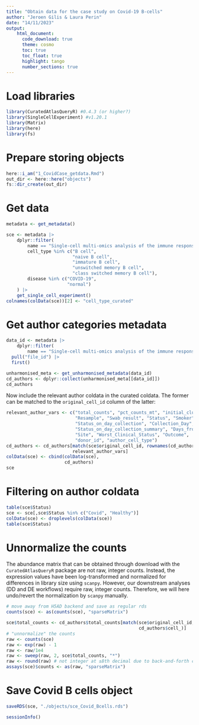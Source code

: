 ```yaml
---
title: "Obtain data for the case study on Covid-19 B-cells"
author: "Jeroen Gilis & Laura Perin"
date: "14/11/2023"
output:
    html_document:
      code_download: true    
      theme: cosmo
      toc: true
      toc_float: true
      highlight: tango
      number_sections: true
---
```


# Load libraries

```r
library(CuratedAtlasQueryR) #0.4.3 (or higher?)
library(SingleCellExperiment) #v1.20.1
library(Matrix)
library(here)
library(fs)
```

# Prepare storing objects

```r
here::i_am("1_CovidCase_getdata.Rmd")
out_dir <- here::here("objects")
fs::dir_create(out_dir)
```

# Get data

```r
metadata <- get_metadata()

sce <- metadata |>
    dplyr::filter(
        name == "Single-cell multi-omics analysis of the immune response in COVID-19",
        cell_type %in% c("B cell",
                         "naive B cell",
                         "immature B cell",
                         "unswitched memory B cell",
                         "class switched memory B cell"),
        disease %in% c("COVID-19",
                       "normal")
    ) |>
    get_single_cell_experiment()
colnames(colData(sce))[2] <- "cell_type_curated"
```

# Get author categories metadata

```r
data_id <- metadata |>
    dplyr::filter(
        name == "Single-cell multi-omics analysis of the immune response in COVID-19") |>
  pull("file_id") |>
  first()

unharmonised_meta <- get_unharmonised_metadata(data_id)
cd_authors <- dplyr::collect(unharmonised_meta[[data_id]])
cd_authors
```

Now include the relevant author coldata in the curated coldata. The former can
be matched to the `original_cell_id` column of the latter:

```r
relevant_author_vars <- c("total_counts", "pct_counts_mt", "initial_clustering",
                          "Resample", "Swab_result", "Status", "Smoker", 
                          "Status_on_day_collection", "Collection_Day",
                          "Status_on_day_collection_summary", "Days_from_onset",
                          "Site", "Worst_Clinical_Status", "Outcome", 
                          "donor_id", "author_cell_type")
cd_authors <- cd_authors[match(sce$original_cell_id, rownames(cd_authors)),
                         relevant_author_vars]
colData(sce) <- cbind(colData(sce),
                      cd_authors)
sce
```

# Filtering on author coldata

```r
table(sce$Status)
sce <- sce[,sce$Status %in% c("Covid", "Healthy")]
colData(sce) <- droplevels(colData(sce))
table(sce$Status)
```

# Unnormalize the counts

The abundance matrix that can be obtained through download with the 
`CuratedAtlasQueryR` package are not raw, integer counts. Instead, the 
expression values have been log-transformed and normalized for differences in
library size using `scanpy`. However, our downstream analyses (DD and DE 
workflows) require raw, integer counts. Therefore, we will here undo/revert the 
normalization by `scanpy` manually.

```r
# move away from H5AD backend and save as regular rds
counts(sce) <- as(counts(sce), "sparseMatrix")
```

```r
sce$total_counts <- cd_authors$total_counts[match(sce$original_cell_id,
                                                  cd_authors$cell_)]
# "unnormalize" the counts
raw <- counts(sce)
raw <- exp(raw) - 1
raw <- raw/1e4
raw <- sweep(raw, 2, sce$total_counts, "*")
raw <- round(raw) # not integer at ±8th decimal due to back-and-forth conversion
assays(sce)$counts <- as(raw, "sparseMatrix")
```

# Save Covid B cells object

```r
saveRDS(sce, "./objects/sce_Covid_Bcells.rds")
```

```r
sessionInfo()
```
